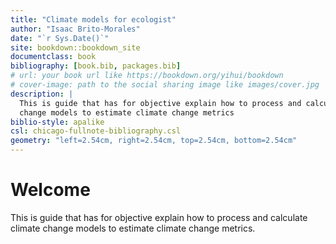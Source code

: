 ```yaml
--- 
title: "Climate models for ecologist"
author: "Isaac Brito-Morales"
date: "`r Sys.Date()`"
site: bookdown::bookdown_site
documentclass: book
bibliography: [book.bib, packages.bib]
# url: your book url like https://bookdown.org/yihui/bookdown
# cover-image: path to the social sharing image like images/cover.jpg
description: |
  This is guide that has for objective explain how to process and calculate climate
  change models to estimate climate change metrics
biblio-style: apalike
csl: chicago-fullnote-bibliography.csl
geometry: "left=2.54cm, right=2.54cm, top=2.54cm, bottom=2.54cm"
---
```


# Welcome

This is guide that has for objective explain how to process and calculate climate change models to estimate climate change metrics.